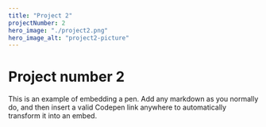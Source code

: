 ```yaml
---
title: "Project 2"
projectNumber: 2
hero_image: "./project2.png"
hero_image_alt: "project2-picture"
---
```


# Project number 2

This is an example of embedding a pen.
Add any markdown as you normally do, and then insert a valid
Codepen link anywhere to automatically transform it into an embed.